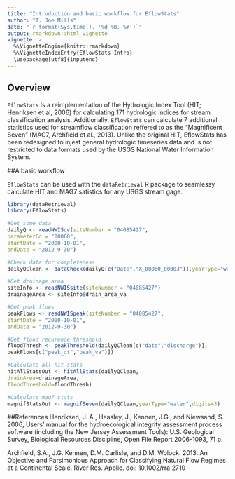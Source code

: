 ```yaml
---
title: "Introduction and basic workflow for EflowStats"
author: "T. Joe Mills"
date: "`r format(Sys.time(), '%d %B, %Y')`"
output: rmarkdown::html_vignette
vignette: >
  %\VignetteEngine{knitr::rmarkdown}
  %\VignetteIndexEntry{EflowStats Intro}
  \usepackage[utf8]{inputenc}
---
```

  
  
  
## Overview
  
`EflowStats` Is a reimplementation of the Hydrologic Index Tool (HIT; Henriksen et al, 2006) for calculating 171 hydrologic indices for stream classification analysis. Additionally, `EflowStats` can calculate 7 additional statistics used for streamflow classification reffered to as the "Magnificent Seven" (MAG7, Archfield et al., 2013). Unlike the original HIT, EflowStats has been redesigned to injest general hydrologic timeseries data and is not restricted to data formats used by the USGS National Water Information System.
  
##A basic workflow 
  
`EflowStats` can be used with the `dataRetrieval` R package to seamlessy calculate HIT and MAG7 satistics for any USGS stream gage. 
  
  
```r
library(dataRetrieval)
library(EflowStats)

#Get some data
dailyQ <- readNWISdv(siteNumber = "04085427",
parameterCd = "00060",
startDate = "2000-10-01",
endDate = "2012-9-30")

#Check data for completeness
dailyQClean <- dataCheck(dailyQ[c("Date","X_00060_00003")],yearType="water")

#Get drainage area
siteInfo <- readNWISsite(siteNumber = "04085427")
drainageArea <- siteInfo$drain_area_va

#Get peak flows
peakFlows <- readNWISpeak(siteNumber = "04085427",
startDate = "2000-10-01",
endDate = "2012-9-30")

#Get flood recurence threshold
floodThresh <- peakThreshold(dailyQClean[c("date","discharge")],
peakFlows[c("peak_dt","peak_va")])

#Calculate all hit stats
hitAllStatsOut <- hitAllStats(dailyQClean,
drainArea=drainageArea,
floodThreshold=floodThresh)

#Calculate mag7 stats
magnifStatsOut <- magnifSeven(dailyQClean,yearType="water",digits=3)

```



##References
Henriksen, J. A., Heasley, J., Kennen, J.G., and Niewsand, S. 2006, Users’ manual for the hydroecological
integrity assessment process software (including the New Jersey Assessment Tools): U.S. Geological
Survey, Biological Resources Discipline, Open File Report 2006-1093, 71 p. 

Archfield, S.A., J.G. Kennen, D.M. Carlisle, and D.M. Wolock. 2013. An Objective and Parsimonious Approach for Classifying Natural Flow Regimes at a Continental Scale. River Res. Applic. doi: 10.1002/rra.2710 